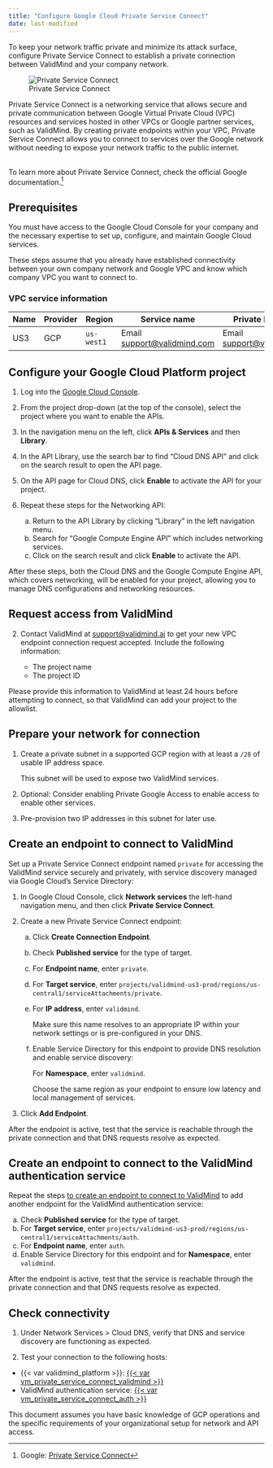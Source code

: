 ```yaml
---
title: "Configure Google Cloud Private Service Connect"
date: last-modified
---
```


To keep your network traffic private and minimize its attack surface, configure Private Service Connect to establish a private connection between ValidMind and your company network.

![Private Service Connect](google-cloud-private-service-connect.png)

Private Service Connect is a networking service that allows secure and private communication between Google Virtual Private Cloud (VPC) resources and services hosted in other VPCs or Google partner services, such as ValidMind. By creating private endpoints within your VPC, Private Service Connect allows you to connect to services over the Google network without needing to expose your network traffic to the public internet.

::: {.callout-important title="The responsibility of setting up a private endpoint for Private Service Connect falls to your IT department, such as the cloud engineering, infrastructure, or security teams."}
<br>
To learn more about Private Service Connect, check the official Google documentation.[^1]
:::

## Prerequisites

You must have access to the Google Cloud Console for your company and the necessary expertise to set up, configure, and maintain Google Cloud services.

These steps assume that you already have established connectivity between your own company network and Google VPC and know which company VPC you want to connect to.

### VPC service information

| Name | Provider |  Region       | Service name                                            | Private DNS name             |
| -- | -- | --------------- | ------------------------------------------------------- | ---------------------------- |
| US3 | GCP | `us-west1`    | Email <support@validmind.com> | Email <support@validmind.com> |

## Configure your Google Cloud Platform project

1. Log into the [Google Cloud Console](https://console.cloud.google.com/).

2. From the project drop-down (at the top of the console), select the project where you want to enable the APIs.

3. In the navigation menu on the left, click **APIs & Services** and then **Library**.

4. In the API Library, use the search bar to find "Cloud DNS API" and click on the search result to open the API page.

5. On the API page for Cloud DNS, click **Enable** to activate the API for your project.

6. Repeat these steps for the Networking API:

   a. Return to the API Library by clicking "Library" in the left navigation menu.
   b. Search for "Google Compute Engine API" which includes networking services.
   c. Click on the search result and click **Enable** to activate the API.

After these steps, both the Cloud DNS and the Google Compute Engine API, which covers networking, will be enabled for your project, allowing you to manage DNS configurations and networking resources.

## Request access from ValidMind

2. Contact ValidMind at [support@validmind.ai](mailto:support@validmind.ai?subject=VPC%20Endpoint%20Connection%20Request) to get your new VPC endpoint connection request accepted. Include the following information:

   - The project name
   - The project ID

Please provide this information to ValidMind at least 24 hours before attempting to connect, so that ValidMind can add your project to the allowlist.

## Prepare your network for connection

1. Create a private subnet in a supported GCP region with at least a `/28` of usable IP address space. 

     This subnet will be used to expose two ValidMind services.

2. Optional: Consider enabling Private Google Access to enable access to enable other services.
<!-- TO DO Link to Google docs for this -->

3. Pre-provision two IP addresses in this subnet for later use. 

## Create an endpoint to connect to ValidMind

Set up a Private Service Connect endpoint named `private` for accessing the ValidMind service securely and privately, with service discovery managed via Google Cloud’s Service Directory:

1. In Google Cloud Console, click **Network services** the left-hand navigation menu, and then click **Private Service Connect**.

2. Create a new Private Service Connect endpoint:

   a. Click **Create Connection Endpoint**.
   b. Check **Published service** for the type of target.
   c. For **Endpoint name**, enter `private`.
   d. For **Target service**, enter `projects/validmind-us3-prod/regions/us-central1/serviceAttachments/private`.
   e. For **IP address**, enter `validmind`.
      
      ::: {.callout}
      Make sure this name resolves to an appropriate IP within your network settings or is pre-configured in your DNS.
      ::: 

   f. Enable Service Directory for this endpoint to provide DNS resolution and enable service discovery:
   <!-- TO DO What does enabling entail? The screenshot doesn't show (There's a checkbox) -->

      For **Namespace**, enter `validmind`.

      ::: {.callout}
      Choose the same region as your endpoint to ensure low latency and local management of services.
      ::: 

4. Click **Add Endpoint**.

After the endpoint is active, test that the service is reachable through the private connection and that DNS requests resolve as expected.

## Create an endpoint to connect to the ValidMind authentication service

Repeat the steps [to create an endpoint to connect to ValidMind](#create-an-endpoint-to-connect-to-validmind) to add another endpoint for the ValidMind authentication service:

   a. Check **Published service** for the type of target.
   b. For **Target service**, enter `projects/validmind-us3-prod/regions/us-central1/serviceAttachments/auth`.
   c. For **Endpoint name**, enter `auth`.
   d. Enable Service Directory for this endpoint and for **Namespace**, enter `validmind`.

After the endpoint is active, test that the service is reachable through the private connection and that DNS requests resolve as expected.

## Check connectivity

1. Under Network Services > Cloud DNS, verify that DNS and service discovery are functioning as expected.

2. Test your connection to the following hosts:
  - {{< var validmind_platform >}}: [{{< var vm_private_service_connect_validmind >}}]({{< var vm_private_service_connect_validmind >}})
  - ValidMind authentication service: [{{< var vm_private_service_connect_auth >}}]({{< var vm_private_service_connect_auth >}})

This document assumes you have basic knowledge of GCP operations and the specific requirements of your organizational setup for network and API access.

<!-- FOOTNOTES -->

[^1]: Google: [Private Service Connect](https://cloud.google.com/vpc/docs/private-service-connect)